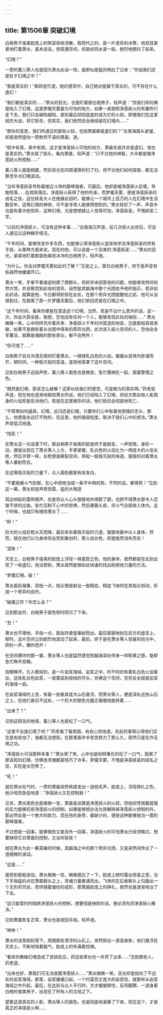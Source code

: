 ```yaml
---
---
---
```

title: 第1506章 突破幻境
---



白袍男子俊美脸庞上的笑容徐徐消散，取而代之的，是一片诡异的冰寒，他双目紧紧地盯着萧炎，虽未说话，但周遭空间，却是如同水波一般，剧烈地颤抖了起来。

“幻境？”

一旁的薰儿等人也是因为萧炎此话一惊，旋即似是猛的明白了过来：“你说我们还是处于幻境之中？”

“我是真实的！”紫研连忙道，她的感官中，自己绝对是属于真实的，可不存在什么虚幻！

“我们都是真实的……”萧炎的目光，也是盯着那白袍男子，轻声道：“但我们却的确是陷入了幻境，这是梦魇天雾最为可怕的地方，如果一直按照净莲妖火的布置所行走下去，我们只会越陷越陷，直到最后彻彻底底的成为它的火奴，即便我们在这里经历大战，将它斩杀，但其实，我们依然还会继续留在幻境内……”

“那你的意思，我们所遇见的那些火奴，包括萧晨都是虚幻的？”古南海眉头紧皱，却是突然望向一旁默然不语的萧晨，道。

“假中有真，真中有假，这才是净莲妖火可怕的地方，萧晨先祖并非是虚幻，他也是真实的。”萧炎摇了摇头，看向萧晨，轻声道：“只不过他的神智，大半都是被净莲妖火所控制……”

薰儿等人面面相觑，然后目光在四周谨慎的扫了扫，但不论他们如何探查，都无法察觉半点幻境波动。

“当年净莲妖圣号称最接近斗帝的巅峰强者，可最后，他却是被净莲妖火反噬，导致陨落……在其陨落后，净莲妖火获得了他的传承，而梦魇天雾，便是净莲妖圣的成名之技，这位妖圣大人在施展此招时，能够让一个城市上百万的人在幻境中生活数百年，这等幻境的神效，可不是寻常人能够预想到的。”萧炎轻叹了一声，声音中也是有着许些惊异，这种幻境，光是想想就让人觉得可怕，净莲妖圣，不愧妖圣二字。

“以前的净莲妖火，可没有这种本事……”古南海沉声道，前几次妖火出世后，可没人遇见过这种棘手情况。

“千年时间，能够改变许多东西，也能够让得净莲妖火逐渐地学会净莲妖圣的所有手段，从某种方面来说，现在的他，可以说是一个另类的‘净莲妖圣’……”萧炎的目光，紧紧地盯着那面色越发冰冷的白袍男子，轻声道。

“为什么，你会对梦魇天雾如此的了解？”王座之上，那位白袍男子，终于是声音有些森然地缓缓开口。

萧炎一笑，手掌不着痕迹的摸了摸额头，但却并未回答他的问题，他能够突然间恍然大悟，并且察觉到此地的诡异，自然是其脑海中那个光团给予他的指示，若非如此的话，就算是他，今日都得折损在此处，在那个奇异光团提醒他之前，他可从没想到过，在脱离了那一片梦魇天雾后，他们依旧还是在幻境之中。

“这千年时间，看来你便是在营造这个幻境，当然，若是不出什么意外的话，这一次，你会大获全胜，我想，恐怕没有任何一个人，能够发现此处的端倪……” 萧炎微微一笑，心中同样充斥着庆幸，净莲妖火千年时间营造的地安，岂是那般容易突破，如果不是拥有着从古图中得来的奇异光团，此次进入妖火空间的人，恐怕会全军覆没，就算是魂殿的那些家伙，都不会例外！

“但可惜了……”

白袍男子目光冷漠无情的盯着萧炎，一缕缕乳白色的火焰，缓缓从其体内弥漫而开，顿时间，一种毁灭般的高温，逐渐地笼罩了这片空间。

见到白袍男子这般声势，薰儿等人面色也是微变，急忙簇拥在一起，面露警慢之色。

“既然是幻境，那该怎么破解？这家伙给我们的感觉，可是极为的真实啊。”药老低声道，现在他也逐渐地相信萧炎所说，他们已经陷入了幻境，但前方那白袍人影周身的火焰却是告诉他们，若是在这里被杀的话，他们依旧会彻底地死亡。

“不管再如何逼真，幻境，总归还是幻境，只要你们心中有着他很强的念头，那么，他便是永远打不败的，在这里，他的强弱程度，取决于我们心中的想法。”萧炎声音低沉地道。

“找死！”

在萧炎这一句话落下时，那白袍男子俊美的脸庞终于是剧变，一声怒喝，身形一动，便是出现在了萧炎等人上方，手掌紧握，乳白色的火焰化为一柄庞大的火焰长枪，然后手臂一挥，长枪便是撕裂空间，带起一股毁灭般的味道，狠狠的对着萧炎等人暴射而去。

在这等毁灭般的力量下，众人面色都是有些发白。

“不要施展斗气防御，在心中把他当成一条不中用的狗，不然的话，都得死！”见到这一幕，萧炎却是声若惊雷，猛的大喝道

耳边响起的雷鸣喝声，也是将众人心头狠狠地炸得颤了颤，也顾不得萧炎那令人忍俊不禁的比喻，急忙压制下心中的惊惧，然后硬着头皮，将斗气全部收入体内，这个时候，也就只有相信萧炎了……

“砰！”

巨大的火焰巨枪从天而降，最后夹杂着毁灭般的力道，狠狠地轰中众人身体，然而，就在他们以为身体将会受到重创时，那火焰长枪，却是陡然消失而去！

“混账！”

天空上，白袍男子俊美的脸庞上浮现一抹震怒之色，他的身体，居然都是在此刻出现了一些虚幻，他没想到，萧炎居然能够如此快速的找出削弱他力量的方法。

“梦魇幻境，破！”

萧炎面前凝重，双指一点，指尖便是射出一股精血，精血飞快的在其指尖划动，形成一个奇异的血符。

“破魇之符？你怎么会？”

见到那血符，白袍男子面色顿时阴沉了下来。

“去！”

萧炎也不理他，手指一点，那血符便是暴射而出，最后狠狠地帖在前方的虚空上，顿时，这片空间立刻剧烈地波动了起来，最后，终于是在萧炎等人惊喜的目光中，砰的一声，爆炸而开！

在空间爆炸的那一霎，萧炎等人也是猛然感觉到脑海深处传来一阵眩晕之感，旋即急忙睁开双眼。

双眼睁开，引入眼帘的，是一片岩浆海域，岩浆之中，时不时的有着乳白色火焰窜出，这些乳白色岩浆，一直蔓延到视线的尽头，仿佛这个空间，完完全全就是岩浆的海域一般。

在岩浆海域的上空，有着一些极其庞大山石悬浮，而萧炎等人，便是深处这些山石之上，在他们身后不远处，一个巨大的银色光圈正缓缓地旋转着……

“出来了？”

见到这陌生的地域，薰儿等人也是松了一口气。

“这里不会是幻境了吧？”药老看了看周围，有些心惊地道，先前的事情让得他们实在是有些怕了，谁都无法想到，在那里面辛辛苦苦努力了那么久，居然只是在作无用之功。

“净莲妖火可没那种本事？”萧炎笑了笑，心中也是如释重负的松了一口气，脱离了那该死的幻境，仿佛连灵魂都是轻巧了许多，梦魇天雾，不愧是净莲妖圣的成名之技，实在是太恐怖了。

“吼！”

就在萧炎松气时，一旁的萧晨突然再度发出一道低吼声，脸庞上，浮现挣扎之色，他沙哑而急促地道：“净莲妖火又在控制我！”

见状，萧炎面色也是微微一变，萧晨虽说算是净莲妖火的火奴，但他却凭借着超强的实力能够抗拒净莲妖火的控制，如果能够想办法为其解除掉净莲妖火控制的外，那必然会是一个绝大的助力，现在他的身旁，最缺少的，便是这种能够独当一面的巅峰强者。

不过想是一回事，能够做到又是另外一回事，净莲妖火的可怕萧炎已经领略过，想要抹除它对萧晨的控制，又谈何容易？

就在萧炎为此一筹莫展的时候，其脑海之中的那个奇异光团，又是突然间传出了一道细微的波动。

“这是……”

接受到那股波动，萧炎微微一怔，略微感应了一下，脸庞上顿时露出惊喜之意，当下手指猛的点在萧晨额头之上，灵魂力量暴涌而出，飞快的在后者额头上勾画出一个无形的咒纹，而伴随着皱纹的成形，那萧晨脸庞上的挣扎，居然也是逐渐地淡了下去。

“这只能暂时的隔绝净莲妖火的控制，想要彻底抹除的话，便必须先将净莲妖火解决。”

见到萧晨恢复正常，萧炎也是收回手指，轻声道。

“咻咻！”

萧炎的话音刚刻落下，周围那些漂浮的山石上，突然掠出一道道身影，他们悬浮在天空上，不断地喘着粗气，脸庞上的布满着惊惧。

“看来你撕破幻境造成了连锁反应，将这些家伙也一并弄了出来……”见到那些人，药老道。

“出来也好，靠我们可无法收服净莲妖火……”萧炎微微一笑，目光却是投向了不远处的岩浆海域，那里，岩浆缓缓凸起，一个约莫百丈庞大的岩浆柱，就那样从岩浆海域之中升起，最后，在达到与众人平行时，方才缓缓顿住，反将翻腾，一道身着白袍的俊美男子，出现在了所有人的注视之下。

望着这道真实的人影，萧炎等人的面色，也是彻底地凝重了下来，现在这个，才是真正的净莲妖火啊……
